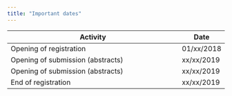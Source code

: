```yaml
---
title: "Important dates"
---
```


| Activity                                                           | Date      |
|--------------------------------------------------------------------|------------|
| Opening of registration                                            | 01/xx/2018 |
| Opening of submission (abstracts)                                  | xx/xx/2019 |
| Opening of submission (abstracts)                                  | xx/xx/2019 |
| End of registration                                                | xx/xx/2019 |